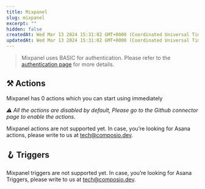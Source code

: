 ```yaml
---
title: Mixpanel
slug: mixpanel
excerpt: ""
hidden: false
createdAt: Wed Mar 13 2024 15:31:02 GMT+0000 (Coordinated Universal Time)
updatedAt: Wed Mar 13 2024 15:31:02 GMT+0000 (Coordinated Universal Time)
---
```


> Mixpanel uses BASIC for authentication. Please refer to the [authentication page](/docs/authentication) for more details.





## ⚒️ Actions

Mixpanel has 0 actions which you can start using immediately

 _⚠️ All the actions are disabled by default, Please go to the Github connector page to enable the actions._

Mixpanel actions are not supported yet. In case, you’re looking for Asana actions, please write to us at tech@composio.dev.

## 🪝 Triggers

Mixpanel triggers are not supported yet. In case, you’re looking for Asana Triggers, please write to us at tech@composio.dev.
